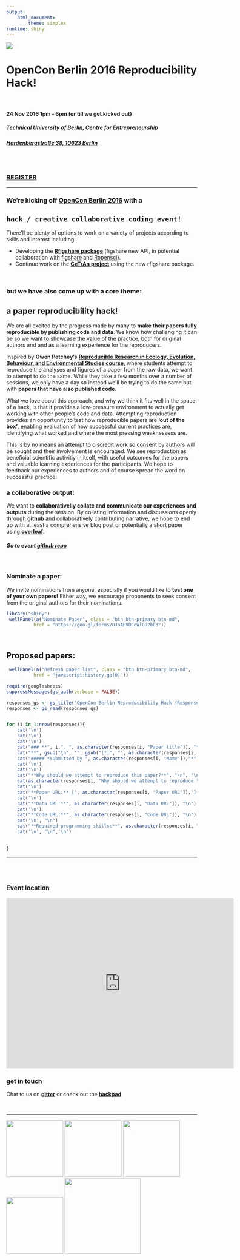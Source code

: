 ```yaml
---
output: 
    html_document:
        theme: simplex
runtime: shiny
---
```

![](https://d3n8a8pro7vhmx.cloudfront.net/righttoresearch/pages/1004/features/original/Berlin_-_NB_Banner.png?1473355209)

# **OpenCon Berlin 2016 Reproducibility Hack!**
<br>

#### **24 Nov 2016 1pm - 6pm (or till we get kicked out)**
##### [**Technical University of Berlin, Centre for Entrepreneurship**](http://www.entrepreneurship.tu-berlin.de/menue/willkommen/)
###### [***Hardenbergstraße 38, 10623 Berlin***](https://goo.gl/maps/Q9rMC1vpwpL2)

<br>

### [**REGISTER**](https://www.eventbrite.co.uk/e/opencon-berlin-hackathon-tickets-28890667765)
***

### We're kicking off [**OpenCon Berlin 2016**](http://www.opencon2016.org/opencon_2016_berlin) with a 
## **`hack / creative collaborative coding event!`**

There'll be plenty of options to work on a variety of projects according to skills and interest including:

- Developing the [**Rfigshare package**](https://github.com/ropensci/rfigshare) (figshare new API, in potential collaboration with [figshare](https://figshare.com/) and [Ropensci](http://ropensci.org/)).
- Continue work on the [**CeTrAn project**](https://github.com/jcolomb/CeTrAn) using the new rfigshare package.

<br>

### but we have also come up with a core theme: 
## a **paper reproducibility hack!**

We are all excited by the progress made by many to **make their papers fully reproducible by publishing code and data**. We know how challenging it can be so we want to showcase the value of the practice, both for original authors and and as a learning experience for the reproducers. 

Inspired by **Owen Petchey's** [**Reproducible Research in Ecology, Evolution, Behaviour, and Environmental Studies course**](https://github.com/opetchey/RREEBES), where students attempt to  reproduce the analyses and figures of a paper from the raw data, we want to attempt to do the same. While they take a few months over a number of sessions, we only have a day so instead we'll be trying to do the same but with **papers that have also published code**. 

What we love about this approach, and why we think it fits well in the space of a hack, is that it provides a low-pressure environment to actually get working with other people's code and data. Attempting reproduction provides an opportunity to test how reproducible papers are **'out of the box'**, enabling evaluation of how successful current practices are, identifying what worked and where the most pressing weaknessess are.

This is by no means an attempt to discredit work so consent by authors will be sought and their involvement is encouraged. We see reproduction as beneficial scientific activitiy in itself, with useful outcomes for the papers and valuable learning experiences for the participants. We hope to feedback our experiences to authors and of course spread the word on successful practice!

### **a collaborative output:**

We want to **collaborativelly collate and communicate our experiences and outputs** during the session. By collating information and discussions openly through [**github**](https://github.com/features) and collaboratively contributing narrative, we hope to end up with at least a comprehensive blog post or potentially a short paper using [**overleaf**](https://www.overleaf.com/?utm_expid=71700200-7.jX1xSGOgQzGKvOn08hBHag.0).

##### **Go to event** [**github repo**](https://github.com/annakrystalli/OpenConBerlin_ReproHack)

<br>

### **Nominate a paper:**

We invite nominations from anyone, especially if you would like to **test one of your own papers!** Either way, we encourage proponents to seek consent from the original authors for their nominations.



```r
library("shiny")
 wellPanel(a("Nominate Paper", class = "btn btn-primary btn-md", 
          href = "https://goo.gl/forms/DJoAHVDCeWlG92b03"))
```

<br>

## **Proposed papers:**

```r
 wellPanel(a("Refresh paper list", class = "btn btn-primary btn-md", 
          href = "javascript:history.go(0)"))
```

```r
require(googlesheets)
suppressMessages(gs_auth(verbose = FALSE))
```


```r
responses_gs <- gs_title("OpenCon Berlin Reproducibility Hack (Responses)")
responses <- gs_read(responses_gs)


for (i in 1:nrow(responses)){
    cat('\n')     
    cat('\n')
    cat('\n') 
    cat("### **", i,". ", as.character(responses[i, "Paper title"]), "**", "\n", "\n", sep = "") 
    cat("**", gsub("\n", "", gsub("[*]", "", as.character(responses[i, "Paper citation"]))), "\n**", "\n", "\n", sep = "")
    cat("##### *submitted by ", as.character(responses[i, "Name"]),"*", "\n")
    cat('\n')
    cat('\n')
    cat("**Why should we attempt to reproduce this paper?**", "\n", "\n")
    cat(as.character(responses[i, "Why should we attempt to reproduce this paper?"]), "\n")
    cat('\n')
    cat("**Paper URL:** [", as.character(responses[i, "Paper URL"]),"](",as.character(responses[i, "Paper URL"]) ,")", "\n")
    cat('\n')
    cat("**Data URL:**", as.character(responses[i, "Data URL"]), "\n")
    cat('\n')
    cat("**Code URL:**", as.character(responses[i, "Code URL"]), "\n")
    cat('\n', "\n")
    cat("**Required programming skills:**", as.character(responses[i, "Required programming skills"]), "\n")
    cat('\n', "\n",'\n')
    
    
}

```

***

<br>
<br>

### Event location

<iframe src="https://www.google.com/maps/embed?pb=!1m18!1m12!1m3!1d1214.0944192570532!2d13.324341425925487!3d52.51192152731186!2m3!1f0!2f0!3f0!3m2!1i1024!2i768!4f13.1!3m3!1m2!1s0x47a8511d28d14161%3A0x86e4ae804bd7e059!2sTU+Berlin%2C+Centre+for+Entrepreneurship!5e0!3m2!1sen!2suk!4v1477309267070" width="600" height="450" frameborder="0" style="border:0" allowfullscreen></iframe>


### get in touch

Chat to us on [**gitter**](https://gitter.im/OCB_ReproHack/Lobby) or check out the [**hackpad**](https://public.etherpad-mozilla.org/p/OpenConBerlin2016_ReproHack)

<br>

***

<img src="https://www.overleaf.com/overleaf-partner/overleaf-greygreen-410.png" width="150px"></img>
<img src="https://paperhive.org/static/img/logo.png" width="150px"></img>
<img src="https://www.coar-repositories.org/files/OpenAIRE-Logo1.jpg" width="150px"></img>
<img src="http://www.nordp.org/assets/SponsorLogos/digitalscience.png" width="150px"></img>
<img src="https://peerreviewweek.files.wordpress.com/2016/06/scienceopen-logo1.png" width="200px"></img>


